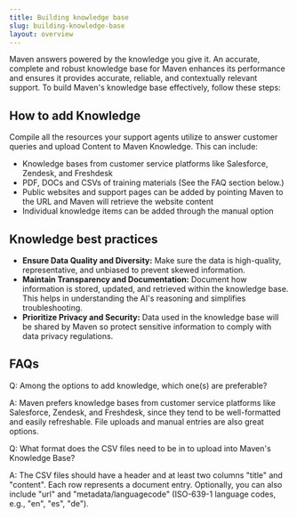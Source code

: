 ```yaml
---
title: Building knowledge base
slug: building-knowledge-base
layout: overview
---
```


Maven answers powered by the knowledge you give it. An accurate, complete and robust knowledge base for Maven enhances its performance and ensures it provides accurate, reliable, and contextually relevant support. To build Maven's knowledge base effectively, follow these steps:

## How to add Knowledge

Compile all the resources your support agents utilize to answer customer queries and upload Content to Maven Knowledge. This can include:

- Knowledge bases from customer service platforms like Salesforce, Zendesk, and Freshdesk
- PDF, DOCs and CSVs of training materials (See the FAQ section below.)
- Public websites and support pages can be added by pointing Maven to the URL and Maven will retrieve the website content
- Individual knowledge items can be added through the manual option

## Knowledge best practices

- **Ensure Data Quality and Diversity:** Make sure the data is high-quality, representative, and unbiased to prevent skewed information.
- **Maintain Transparency and Documentation:** Document how information is stored, updated, and retrieved within the knowledge base. This helps in understanding the AI's reasoning and simplifies troubleshooting.
- **Prioritize Privacy and Security:** Data used in the knowledge base will be shared by Maven so protect sensitive information to comply with data privacy regulations.

## FAQs

Q: Among the options to add knowledge, which one(s) are preferable?

A: Maven prefers knowledge bases from customer service platforms like Salesforce, Zendesk, and Freshdesk, since they tend to be well-formatted and easily refreshable. File uploads and manual entries are also great options.

Q: What format does the CSV files need to be in to upload into Maven's Knowledge Base?

A: The CSV files should have a header and at least two columns "title" and "content". Each row represents a document entry. Optionally, you can also include "url" and "metadata/languagecode" (ISO-639-1 language codes, e.g., "en", "es", "de").
